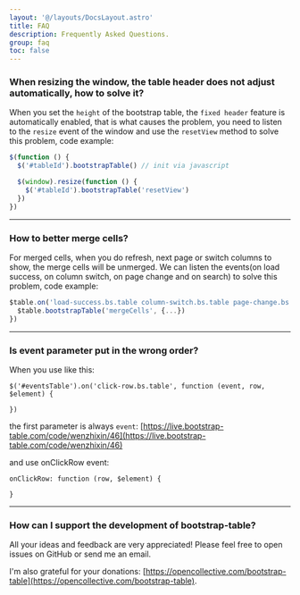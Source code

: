 ```yaml
---
layout: '@/layouts/DocsLayout.astro'
title: FAQ
description: Frequently Asked Questions.
group: faq
toc: false
---
```


### When resizing the window, the table header does not adjust automatically, how to solve it?

When you set the `height` of the bootstrap table, the `fixed header` feature is automatically enabled, that is what causes the problem, you need to listen to the `resize` event of the window and use the `resetView` method to solve this problem, code example:

```js
$(function () {
  $('#tableId').bootstrapTable() // init via javascript

  $(window).resize(function () {
    $('#tableId').bootstrapTable('resetView')
  })
})
```

---

### How to better merge cells?

For merged cells, when you do refresh, next page or switch columns to show, the merge cells will be unmerged. We can listen the events(on load success, on column switch, on page change and on search) to solve this problem, code example:

```js
$table.on('load-success.bs.table column-switch.bs.table page-change.bs.table search.bs.table', function () {
  $table.bootstrapTable('mergeCells', {...})
})
```

---

### Is event parameter put in the wrong order?

When you use like this:

```
$('#eventsTable').on('click-row.bs.table', function (event, row, $element) {

})
```

the first parameter is always `event`: [https://live.bootstrap-table.com/code/wenzhixin/46](https://live.bootstrap-table.com/code/wenzhixin/46)

and use onClickRow event:

```
onClickRow: function (row, $element) {

}
```

---

### How can I support the development of bootstrap-table?

All your ideas and feedback are very appreciated! Please feel free to open issues on GitHub or send me an email.

I'm also grateful for your donations: [https://opencollective.com/bootstrap-table](https://opencollective.com/bootstrap-table).
